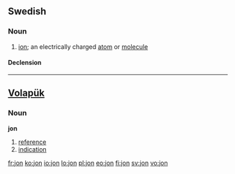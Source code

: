 {{also|jón|jön|Jon|Jón|Jon.}}

==Swedish==

===Noun===
{{sv-noun|g=c}}

# {{chemistry|lang=sv}} [[ion]]; an electrically charged [[atom]] or [[molecule]]

====Declension====
{{sv-noun-reg-er}}

----

==[[Volapük]]==

===Noun===
'''jon'''

# [[reference]]
# [[indication]]

[[fr:jon]]
[[ko:jon]]
[[io:jon]]
[[lo:jon]]
[[pl:jon]]
[[eo:jon]]
[[fi:jon]]
[[sv:jon]]
[[vo:jon]]
